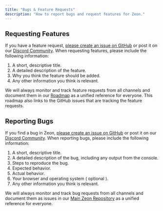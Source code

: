 ```yaml
---
title: "Bugs & Feature Requests"
description: "How to report bugs and request features for Zeon."
---
```

## Requesting Features

If you have a feature request, [please create an issue on GitHub](https://github.com/zeon-hq/zeon/issues) or post it on our [Discord Community](https://discord.gg/VAtmzWZQAr). When requesting features, please include the following information:

1. A short, descriptive title.
2. A detailed description of the feature.
3. Why you think the feature should be added.
4. Any other information you think is relevant.

We will always monitor and track feature requests from all channels and document them in our [Roadmap](http://roadmap.zeonhq.com/) as a unified reference for everyone. This roadmap also links to the GitHub issues that are tracking the feature requests.

## Reporting Bugs

If you find a bug in Zeon, [please create an issue on GitHub](https://github.com/zeon-hq/zeon/issues) or post it on our [Discord Community](https://discord.gg/VAtmzWZQAr). When reporting bugs, please include the following information:

1. A short, descriptive title.
2. A detailed description of the bug, including any output from the console.
3. Steps to reproduce the bug.
4. Expected behavior.
5. Actual behavior.
6. Your browser and operating system ( optional ).
7. Any other information you think is relevant.

We will always monitor and track bug requests from all channels and document them as issues in our [Main Zeon Repository](https://github.com/zeon-hq/zeon/issues) as a unified reference for everyone.
